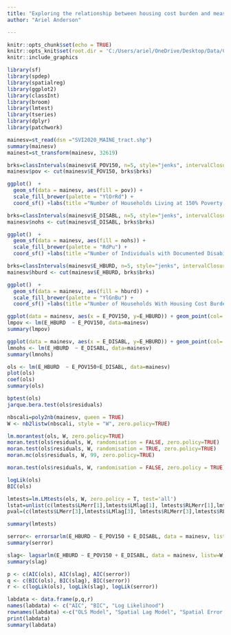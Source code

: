 ---
title: "Exploring the relationship between housing cost burden and measures of social vulnerability"
author: "Ariel Anderson"

---
```{r setup, include=FALSE}
knitr::opts_chunk$set(echo = TRUE)
knitr::opts_knit$set(root.dir = 'C:/Users/ariel/OneDrive/Desktop/Data/Cali')
knitr::include_graphics
```

```{r include=FALSE}
library(sf)
library(spdep)
library(spatialreg)
library(ggplot2)
library(classInt)
library(broom)
library(lmtest) 
library(tseries)
library(dplyr)
library(patchwork)
```

```{r include=FALSE}

mainesv=st_read(dsn ="SVI2020_MAINE_tract.shp") 
summary(mainesv)
mainest=st_transform(mainesv, 32619)

```



```{r}
brks=classIntervals(mainesv$E_POV150, n=5, style="jenks", intervalClosure = 'left')
mainesv$pov <- cut(mainesv$E_POV150, brks$brks)

ggplot()  +
  geom_sf(data = mainesv, aes(fill = pov)) +
  scale_fill_brewer(palette = "YlOrRd") +
  coord_sf() +labs(title ="Number of Households Living at 150% Poverty or Less", size=1, fill="Number of Households")

```
```{r}
brks=classIntervals(mainesv$E_DISABL, n=5, style="jenks", intervalClosure = 'left')
mainesv$nohs <- cut(mainesv$E_DISABL, brks$brks)

ggplot()  +
  geom_sf(data = mainesv, aes(fill = nohs)) +
  scale_fill_brewer(palette = "RdPu") +
  coord_sf() +labs(title ="Number of Individuals with Documented Disability", size=1, fill="Number of Households")

```
```{r}
brks=classIntervals(mainesv$E_HBURD, n=5, style="jenks", intervalClosure = 'left')
mainesv$hburd <- cut(mainesv$E_HBURD, brks$brks)

ggplot()  +
  geom_sf(data = mainesv, aes(fill = hburd)) +
  scale_fill_brewer(palette = "YlGnBu") +
  coord_sf() +labs(title ="Number of Households With Housing Cost Burden", size=1, fill="Number of Households")

```


```{r}
ggplot(data = mainesv, aes(x = E_POV150, y=E_HBURD)) + geom_point(col='red')+geom_smooth(method=lm, se=FALSE)+ labs(title ="Housing Cost Burden Correlated with Number of Individuals in Poverty", x = "Poverty (number of households)", y = "Rate of Housing Burden")+ theme(plot.title = element_text(size=9),  axis.text.x=element_text(angle=90, hjust=1, size = 7), axis.title.x =element_text(size =9), axis.text.y=element_text(hjust=1, size = 7), axis.title.y =element_text(size =9))
lmpov <- lm(E_HBURD  ~ E_POV150, data=mainesv)
summary(lmpov)
```


```{r}
ggplot(data = mainesv, aes(x = E_DISABL, y=E_HBURD)) + geom_point(col='red')+geom_smooth(method=lm, se=FALSE)+ labs(title ="Housing Cost Burden Correlated with Disability Rate", x = "Rate of Individuals with Disability", y = "Rate of Housing Burden")+ theme(plot.title = element_text(size=9),  axis.text.x=element_text(angle=90, hjust=1, size = 7), axis.title.x =element_text(size =9), axis.text.y=element_text(hjust=1, size = 7), axis.title.y =element_text(size =9))
lmnohs <- lm(E_HBURD  ~ E_DISABL, data=mainesv)
summary(lmnohs)

```
```{r}
ols <- lm(E_HBURD  ~ E_POV150+E_DISABL, data=mainesv)
plot(ols)
coef(ols)
summary(ols)
```



```{r}
bptest(ols)
jarque.bera.test(ols$residuals)
```



```{r}

nbscali=poly2nb(mainesv, queen = TRUE)
W <- nb2listw(nbscali, style = "W", zero.policy=TRUE)

lm.morantest(ols, W, zero.policy=TRUE)
moran.test(ols$residuals, W, randomisation = FALSE, zero.policy=TRUE)
moran.test(ols$residuals, W, randomisation = TRUE, zero.policy=TRUE)
moran.mc(ols$residuals, W, 99, zero.policy=TRUE)


```



```{r}
moran.test(ols$residuals, W, randomisation = FALSE, zero.policy = TRUE)

```

```{r}
logLik(ols)
BIC(ols)

lmtests=lm.LMtests(ols, W, zero.policy = T, test='all')
lstat=unlist(c(lmtests$LMerr[1],lmtests$LMlag[1], lmtests$RLMerr[1],lmtests$RLMlag[1], lmtests$SARMA[1]))
pval=(c(lmtests$LMerr[3],lmtests$LMlag[3], lmtests$RLMerr[3],lmtests$RLMlag[3], lmtests$SARMA[3]))

summary(lmtests)
```

```{r}
serror<- errorsarlm(E_HBURD ~ E_POV150 + E_DISABL, data = mainesv, listw=W, zero.policy = T)
summary(serror)
```




```{r}
slag<- lagsarlm(E_HBURD ~ E_POV150 + E_DISABL, data = mainesv, listw=W, zero.policy = T)
summary(slag)
```

```{r}
p <- c(AIC(ols), AIC(slag), AIC(serror))
q <- c(BIC(ols), BIC(slag), BIC(serror))
r <- c(logLik(ols), logLik(slag), logLik(serror))

labdata <- data.frame(p,q,r)
names(labdata) <- c("AIC", "BIC", "Log Likelihood")
rownames(labdata) <-c("OLS Model", "Spatial Lag Model", "Spatial Error Model")
print(labdata)
summary(labdata) 

```

